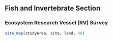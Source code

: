 ## **Fish and Invertebrate Section**

### **Ecosystem Research Vessel (RV) Survey**  


```R
site_map(studyArea, site, land, 40)  
```